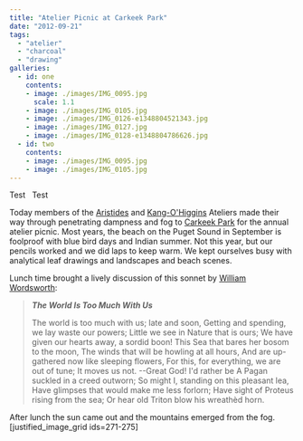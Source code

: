 ```yaml
---
title: "Atelier Picnic at Carkeek Park"
date: "2012-09-21"
tags: 
  - "atelier"
  - "charcoal"
  - "drawing"
galleries:
  - id: one
    contents:
    - image: ./images/IMG_0095.jpg
      scale: 1.1
    - image: ./images/IMG_0105.jpg
    - image: ./images/IMG_0126-e1348804521343.jpg
    - image: ./images/IMG_0127.jpg
    - image: ./images/IMG_0128-e1348804786626.jpg
  - id: two
    contents:
    - image: ./images/IMG_0095.jpg
    - image: ./images/IMG_0105.jpg
---
```

Test
<Image props={props} image='IMG_0095.jpg'/>
<Image props={props} image='IMG_0105.jpg'/>
Test
<Gallery gallery={props.pageContext.galleries[0]}/>

Today members of the [Aristides](http://www.gageacademy.org/adult/?page=atelier&subpage=atelier_aristides "Aristides") and [Kang-O'Higgins](http://www.gageacademy.org/adult/?page=atelier&subpage=atelier_curriculum "Kang-O'Higgins") Ateliers made their way through penetrating dampness and fog to [Carkeek Park](http://en.wikipedia.org/wiki/Carkeek_Park "Carkeek Park") for the annual atelier picnic. Most years, the beach on the Puget Sound in September is foolproof with blue bird days and Indian summer. Not this year, but our pencils worked and we did laps to keep warm. We kept ourselves busy with analytical leaf drawings and landscapes and beach scenes.

Lunch time brought a lively discussion of this sonnet by [William Wordsworth](http://en.wikipedia.org/wiki/William_Wordsworth "William Wordsworth"):

> **_The World Is Too Much With Us_**
> 
> The world is too much with us; late and soon, Getting and spending, we lay waste our powers; Little we see in Nature that is ours; We have given our hearts away, a sordid boon! This Sea that bares her bosom to the moon, The winds that will be howling at all hours, And are up-gathered now like sleeping flowers, For this, for everything, we are out of tune; It moves us not. --Great God! I'd rather be A Pagan suckled in a creed outworn; So might I, standing on this pleasant lea, Have glimpses that would make me less forlorn; Have sight of Proteus rising from the sea; Or hear old Triton blow his wreathèd horn.

After lunch the sun came out and the mountains emerged from the fog.\[justified\_image\_grid ids=271-275\]

<Gallery gallery={props.pageContext.galleries[1]}/>
